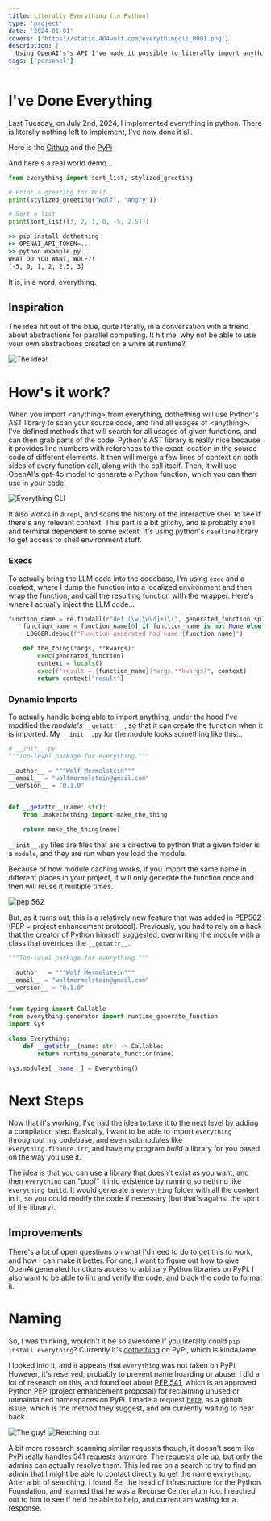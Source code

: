 ```yaml
---
title: Literally Everything (in Python)
type: 'project'
date: '2024-01-01'
covers: ['https://static.404wolf.com/everythingcli_0001.png']
description: |
  Using OpenAI's's API I've made it possible to literally import anything "from everything"! Any function you can imagine, dynamically generated at runtime, accessible with a simple import. When you import \<anything> from everything, my project uses Python's AST to scan your source, and find all usages of \<anything>. It then will merge a few lines of context on both sides of every function call, along with the call itself. Then, it will use OpenAI's gpt-4o model to generate a Python function, which you can then use in your code.
tags: ['personal']
---
```


# I've Done Everything

Last Tuesday, on July 2nd, 2024, I implemented everything in python. There is
literally nothing left to implement, I've now done it all.

Here is the [Github](https://github.com/404Wolf/everything) and the
[PyPi](https://pypi.org/project/dothething/)

And here's a real world demo...

```py
from everything import sort_list, stylized_greeting

# Print a greeting for Wolf
print(stylized_greeting("Wolf", "Angry"))

# Sort a list
print(sort_list([3, 2, 1, 0, -5, 2.5]))
```

```cmd
>> pip install dothething
>> OPENAI_API_TOKEN=...
>> python example.py
WHAT DO YOU WANT, WOLF?!
[-5, 0, 1, 2, 2.5, 3]
```

It is, in a word, everything.

## Inspiration

The idea hit out of the blue, quite literally, in a conversation with a friend
about abstractions for parallel computing. It hit me, why not be able to use
your own abstractions created on a whim at runtime?

![The idea!](https://static.404wolf.com/2024-07-05-20240705020336355_0001.webp)

# How's it work?

When you import \<anything\> from everything, dothething will use Python's AST
library to scan your source code, and find all usages of \<anything\>. I've
defined methods that will search for all usages of given functions, and can then
grab parts of the code. Python's AST library is really nice because it provides
line numbers with references to the exact location in the source code of
different elements. It then will merge a few lines of context on both sides of
every function call, along with the call itself. Then, it will use OpenAI's
gpt-4o model to generate a Python function, which you can then use in your code.

![Everything CLI](https://static.404wolf.com/everythingcli_0001.png)

It also works in a `repl`, and scans the history of the interactive shell to see
if there's any relevant context. This part is a bit glitchy, and is probably
shell and terminal dependent to some extent. It's using python's `readline`
library to get access to shell environment stuff.

### Execs

To actually bring the LLM code into the codebase, I'm using `exec` and a
context, where I dump the function into a localized environment and then wrap
the function, and call the resulting function with the wrapper. Here's where I
actually inject the LLM code...

```py
function_name = re.findall(r"def (\w[\w\d]+)\(", generated_function.split("\n")[0])
    function_name = function_name[0] if function_name is not None else "error"
    _LOGGER.debug(f"Function generated had name {function_name}")

    def the_thing(*args, **kwargs):
        exec(generated_function)
        context = locals()
        exec(f"result = {function_name}(*args,**kwargs)", context)
        return context["result"]
```

### Dynamic Imports

To actually handle being able to import anything, under the hood I've modified
the _module's_ `__getattr__`, so that it can create the function when it is
imported. My `__init__.py` for the module looks something like this...

```py
# __init__.py
"""Top-level package for everything."""

__author__ = """Wolf Mermelstein"""
__email__ = "wolfmermelstein@gmail.com"
__version__ = "0.1.0"


def __getattr__(name: str):
    from .makethething import make_the_thing

    return make_the_thing(name)
```

`__init__.py` files are files that are a directive to python that a given folder
is a `module`, and they are run when you load the module.

Because of how module caching works, if you import the same name in different
places in your project, it will only generate the function once and then will
reuse it multiple times.

![pep 562](https://static.404wolf.com/thePep_0001.png)

But, as it turns out, this is a relatively new feature that was added in
[PEP562](https://peps.python.org/pep-0562/) (PEP = project enhancement
protocol). Previously, you had to rely on a hack that the creator of Python
himself suggested, overwriting the module with a class that overrides the
`__getattr__`.

```python
"""Top-level package for everything."""

__author__ = """Wolf Mermelstein"""
__email__ = "wolfmermelstein@gmail.com"
__version__ = "0.1.0"


from typing import Callable
from everything.generator import runtime_generate_function
import sys

class Everything:
    def __getattr__(name: str) -> Callable:
        return runtime_generate_function(name)

sys.modules[__name__] = Everything()
```

# Next Steps

Now that it's working, I've had the idea to take it to the next level by adding
a compilation step. Basically, I want to be able to import `everything`
throughout my codebase, and even submodules like `everything.finance.irr`, and
have my program _build_ a library for you based on the way you use it.

The idea is that you can use a library that doesn't exist as you want, and then
`everything` can "poof" it into existence by running something like
`everything build`. It would generate a `everything` folder with all the content
in it, so you could modify the code if necessary (but that's against the spirit
of the library).

## Improvements

There's a lot of open questions on what I'd need to do to get this to work, and
how I can make it better. For one, I want to figure out how to give OpenAi
generated functions access to arbitrary Python libraries on PyPi. I also want to
be able to lint and verify the code, and black the code to format it.

# Naming

So, I was thinking, wouldn't it be so awesome if you literally could
`pip install everything`? Currently it's
[dothething](https://pypi.org/project/dothething/) on PyPi, which is kinda lame.

I looked into it, and it appears that `everything` was not taken on PyPi!
However, it's reserved, probably to prevent name hoarding or abuse. I did a lot
of research on this, and found out about
[PEP 541](https://peps.python.org/pep-0541/), which is an approved Python PEP
(project enhancement proposal) for reclaiming unused or unmaintained namespaces
on PyPi. I made a request [here](https://github.com/pypi/support/issues/4320),
as a github issue, which is the method they suggest, and am currently waiting to
hear back.

![The guy!](https://static.404wolf.com/2024-07-04-20240705021721024_0001.webp)
![Reaching out](https://static.404wolf.com/2024-07-04-20240705021825560_0001.webp)

A bit more research scanning similar requests though, it doesn't seem like PyPi
really handles 541 requests anymore. The requests pile up, but only the admins
can actually resolve them. This led me on a search to try to find an admin that
I might be able to contact directly to get the name `everything`. After a bit of
searching, I found Ee, the head of infrastructure for the Python Foundation, and
learned that he was a Recurse Center alum too. I reached out to him to see if
he'd be able to help, and current am waiting for a response.
